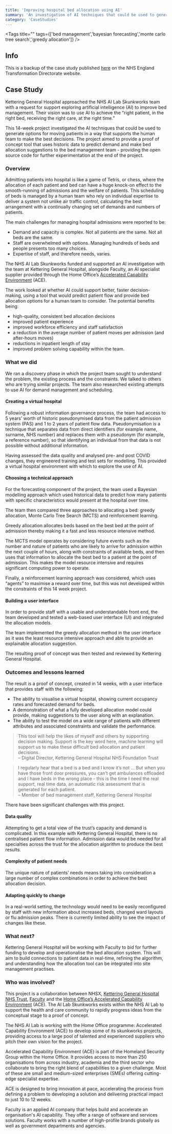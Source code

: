 ```yaml
---
title: 'Improving hospital bed allocation using AI'
summary: 'An investigation of AI techniques that could be used to generate options for moving patients in a way that supports the human team to make the best decisions. '
category: 'CaseStudies'
---
```


<Tags title="" tags={['bed management','bayesian forecasting','monte carlo tree search','greedy allocation']} />


## Info
This is a backup of the case study published [here](https://transform.england.nhs.uk/ai-lab/explore-all-resources/develop-ai/improving-hospital-bed-allocation-using-ai/) on the NHS England Transformation Directorate website.

## Case Study
Kettering General Hospital approached the NHS AI Lab Skunkworks team with a request for support exploring artificial intelligence (AI) to improve bed management. Their vision was to use AI to achieve the “right patient, in the right bed, receiving the right care, at the right time.”

This 14-week project investigated the AI techniques that could be used to generate options for moving patients in a way that supports the human team to make the best decisions. The project aimed to provide a proof of concept tool that uses historic data to predict demand and make bed allocation suggestions to the bed management team - providing the open source code for further experimentation at the end of the project.

### Overview
Admitting patients into hospital is like a game of Tetris, or chess, where the allocation of each patient and bed can have a huge knock-on effect to the smooth-running of admissions and the welfare of patients. This scheduling of beds is managed by a human team who rely on individual expertise to deliver a system not unlike air traffic control, calculating the best arrangement with a continually changing set of demands and numbers of patients.

The main challenges for managing hospital admissions were reported to be:

- Demand and capacity is complex. Not all patients are the same. Not all beds are the same.
- Staff are overwhelmed with options. Managing hundreds of beds and people presents too many choices.
- Expertise of staff, and therefore needs, varies.

The NHS AI Lab Skunkworks funded and supported an AI investigation with the team at Kettering General Hospital, alongside Faculty, an AI specialist supplier provided through the Home Office’s [Accelerated Capability Environment](https://transform.england.nhs.uk/ai-lab/explore-all-resources/develop-ai/improving-hospital-bed-allocation-using-ai/#ace) (ACE).

The work looked at whether AI could support better, faster decision-making, using a tool that would predict patient flow and provide bed allocation options for a human team to consider. The potential benefits being:

- high-quality, consistent bed allocation decisions
- improved patient experience
- improved workforce efficiency and staff satisfaction
- a reduction in the average number of patient moves per admission (and after-hours moves)
- reductions in inpatient length of stay
- improved problem solving capability within the team.


### What we did
We ran a discovery phase in which the project team sought to understand the problem, the existing process and the constraints. We talked to others who are trying similar projects. The team also researched existing attempts to use AI for demand management and scheduling.

#### Creating a virtual hospital
Following a robust information governance process, the team had access to 5 years’ worth of historic pseudonymised data from the patient admission system (PAS) and 1 to 2 years of patient flow data. Pseudonymisation is a technique that separates data from direct identifiers (for example name, surname, NHS number) and replaces them with a pseudonym (for example, a reference number), so that identifying an individual from that data is not possible without additional information.

Having assessed the data quality and analysed pre- and post COVID changes, they engineered training and test sets for modelling. This provided a virtual hospital environment with which to explore the use of AI.

#### Choosing a technical approach
For the forecasting component of the project, the team used a Bayesian modelling approach which used historical data to predict how many patients with specific characteristics would present at the hospital over time.

The team then compared three approaches to allocating a bed: greedy allocation, Monte Carlo Tree Search (MCTS) and reinforcement learning.

Greedy allocation allocates beds based on the best bed at the point of admission thereby making it a fast and less resource intensive method.

The MCTS model operates by considering future events such as the number and nature of patients who are likely to arrive for admission within the next couple of hours, along with constraints of available beds, and then uses that information to allocate the best bed to a patient at the point of admission. This makes the model resource intensive and requires significant computing power to operate.

Finally, a reinforcement learning approach was considered, which uses “agents” to maximise a reward over time, but this was not developed within the constraints of this 14 week project.

#### Building a user interface
In order to provide staff with a usable and understandable front end, the team developed and tested a web-based user interface (UI) and integrated the allocation models.

The team implemented the greedy allocation method in the user interface as it was the least resource intensive approach and able to provide an explainable allocation suggestion.

The resulting proof of concept was then tested and reviewed by Kettering General Hospital.

### Outcomes and lessons learned
The result is a proof of concept, created in 14 weeks, with a user interface that provides staff with the following:

- The ability to visualise a virtual hospital, showing current occupancy rates and forecasted demand for beds.
- A demonstration of what a fully developed allocation model could provide, making suggestions to the user along with an explanation.
- The ability to test the model on a wide range of patients with different attributes and associated constraints and validate the performance.

> This tool will help the likes of myself and others by supporting decision making. Support is the key word here, machine learning will support us to make these difficult bed allocation and patient decisions.  
– Digital Director, Kettering General Hospital NHS Foundation Trust

> I regularly hear that a bed is a bed and I know it’s not ... But when you have those front door pressures, you can’t get ambulances offloaded and I have beds in the wrong place - this is the time I need the real support, real time data, an automatic risk assessment that is generated for each patient.  
– Member of bed management staff, Kettering General Hospital

There have been significant challenges with this project.

#### Data quality
Attempting to get a total view of the trust’s capacity and demand is complicated. In this example with Kettering General Hospital, there is no centralised patient flow information. Admission data would be needed for all specialties across the trust for the allocation algorithm to produce the best results.

#### Complexity of patient needs
The unique nature of patients’ needs means taking into consideration a large number of complex combinations in order to achieve the best allocation decision.

#### Adapting quickly to change
In a real-world setting, the technology would need to be easily reconfigured by staff with new information about increased beds, changed ward layouts or flu admission peaks. There is currently limited ability to see the impact of changes like these.

### What next?
Kettering General Hospital will be working with Faculty to bid for further funding to develop and operationalise the bed allocation system. This will aim to build connections to patient data in real-time, refining the algorithm, and understanding how the allocation tool can be integrated into site management practises.

### Who was involved?
This project is a collaboration between NHSX, [Kettering General Hospital NHS Trust](https://www.kgh.nhs.uk/), [Faculty](https://faculty.ai/) and the [Home Office’s Accelerated Capability Environment](https://www.gov.uk/government/groups/accelerated-capability-environment-ace) (ACE). The AI Lab Skunkworks exists within the NHS AI Lab to support the health and care community to rapidly progress ideas from the conceptual stage to a proof of concept.

The NHS AI Lab is working with the Home Office programme: Accelerated Capability Environment (ACE) to develop some of its skunkworks projects, providing access to a large pool of talented and experienced suppliers who pitch their own vision for the project.

Accelerated Capability Environment (ACE) is part of the Homeland Security Group within the Home Office. It provides access to more than 250 organisations from across industry, academia and the third sector who collaborate to bring the right blend of capabilities to a given challenge. Most of these are small and medium-sized enterprises (SMEs) offering cutting-edge specialist expertise.

ACE is designed to bring innovation at pace, accelerating the process from defining a problem to developing a solution and delivering practical impact to just 10 to 12 weeks.

Faculty is an applied AI company that helps build and accelerate an organisation's AI capability. They offer a range of software and services solutions. Faculty works with a number of high-profile brands globally as well as government departments and agencies.
